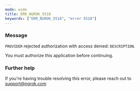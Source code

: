 ```yaml
---
mode: wide
title: ERR_NGROK_5518
keywords: ["ERR_NGROK_5518", "error 5518"]
---
```



### Message

`PROVIDER` rejected authorization with access denied: `DESCRIPTION`.

You must authorize this application before continuing.

<ErrorDetails />

### Further help

If you're having trouble resolving this error, please reach out to [support@ngrok.com](mailto:support@ngrok.com?subject=Help%20with%20ERR_NGROK_5518)
